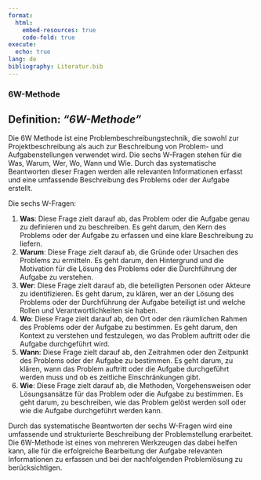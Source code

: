 ```yaml
---
format:
  html:
    embed-resources: true
    code-fold: true
execute: 
  echo: true
lang: de
bibliography: Literatur.bib
---
```


<!--
headlines:
  off: true
extended-content:
  off: false
included-content:
  off: false
worksheets:
  off: true
-->

<!--
title: "DEB Produktentwicklung"
format:
  html:
    embed-resources: true

author:
  - name: "Christian Anders"
    degrees: 
    roles: "Dozent"
    email: christian.anders@hs-esslingen.de
    affiliation: 
      - name: "Hochschule Esslingen"
        department: "Wirtschaft & Technik"
        group: "Digital Engineering (DEB)"
        city: "Esslingen am Neckar"
        postal-code: 73728
        country: "Deutschland"
        url: https://www.hs-esslingen.de/
abstract: > 
  Skript zur Vorlesung und Labor *"Produktentwicklung"* für den Studiengang Digital Engineering DEB
keywords:
  - 6W-Methode

copyright: 
  holder: Christian Anders
  year: 2025
lang: de
bibliography: Literatur.bib
date: last-modified
toc: true
number-sections: true
scrollable: true
toc-location: right
cap-location: bottom
number-offset: 0
link-external-icon: true
link-external-newwindow: true
-->

<!--
number-offset: 
0 Grundlagen
1 Ideenfindung und Konzeptentwicklung
2 Entwurfs- und Entwicklungsphase
3 Prototyping und Test
4 Produktionsplanung und Produktion
5 Softskills
6 Literatur 
7 Anhang
-->

<!-- -------------------------------------------------------------------------

                       6W-Methode

-------------------------------------------------------------------------- -->
### 6W-Methode {#sec-6w-methode}

::: {.callout-tip}
## Definition: *"6W-Methode"*
Die 6W Methode ist eine Problembeschreibungstechnik, die sowohl zur Projektbeschreibung als auch zur Beschreibung von Problem- und Aufgabenstellungen verwendet wird. Die sechs W-Fragen stehen für die Was, Warum, Wer, Wo, Wann und Wie. Durch das systematische Beantworten dieser Fragen werden alle relevanten Informationen erfasst und eine umfassende Beschreibung des Problems oder der Aufgabe erstellt.
:::

Die sechs W-Fragen:

1. **Was**: Diese Frage zielt darauf ab, das Problem oder die Aufgabe genau zu definieren und zu beschreiben. Es geht darum, den Kern des Problems oder der Aufgabe zu erfassen und eine klare Beschreibung zu liefern.
2. **Warum**: Diese Frage zielt darauf ab, die Gründe oder Ursachen des Problems zu ermitteln. Es geht darum, den Hintergrund und die Motivation für die Lösung des Problems oder die Durchführung der Aufgabe zu verstehen.
3. **Wer**: Diese Frage zielt darauf ab, die beteiligten Personen oder Akteure zu identifizieren. Es geht darum, zu klären, wer an der Lösung des Problems oder der Durchführung der Aufgabe beteiligt ist und welche Rollen und Verantwortlichkeiten sie haben.
4. **Wo**: Diese Frage zielt darauf ab, den Ort oder den räumlichen Rahmen des Problems oder der Aufgabe zu bestimmen. Es geht darum, den Kontext zu verstehen und festzulegen, wo das Problem auftritt oder die Aufgabe durchgeführt wird.
5. **Wann**: Diese Frage zielt darauf ab, den Zeitrahmen oder den Zeitpunkt des Problems oder der Aufgabe zu bestimmen. Es geht darum, zu klären, wann das Problem auftritt oder die Aufgabe durchgeführt werden muss und ob es zeitliche Einschränkungen gibt.
6. **Wie**: Diese Frage zielt darauf ab, die Methoden, Vorgehensweisen oder Lösungsansätze für das Problem oder die Aufgabe zu bestimmen. Es geht darum, zu beschreiben, wie das Problem gelöst werden soll oder wie die Aufgabe durchgeführt werden kann.

Durch das systematische Beantworten der sechs W-Fragen wird eine umfassende und strukturierte Beschreibung der Problemstellung erarbeitet. Die 6W-Methode ist eines von mehreren Werkzeugen das dabei helfen kann, alle für die erfolgreiche Bearbeitung der Aufgabe relevanten Informationen zu erfassen und bei der nachfolgenden Problemlösung zu berücksichtigen.
